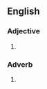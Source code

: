 {{also|next-door|next door}}
==English==

===Adjective===
{{en-adj|-}}

# {{lb|en|nonstandard}} {{alternative spelling of|next-door|lang=en}}

===Adverb===
{{en-adv|-}}

# {{lb|en|nonstandard}} {{alternative spelling of|next-door|lang=en}}